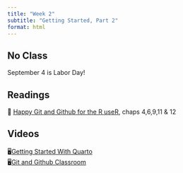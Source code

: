 ```yaml
---
title: "Week 2"
subtitle: "Getting Started, Part 2"
format: html
---
```


::: callout-important
## No Class

September 4 is Labor Day!
:::

## Readings

| 📖 [Happy Git and Github for the R useR](https://happygitwithr.com/), chaps 4,6,9,11 & 12

## Videos

| 🖥[Getting Started With Quarto](https://www.youtube.com/watch?v=c654j7aQjcg)
| 🖥[Git and Github Classroom](https://www.youtube.com/watch?v=ApvMnAfQe8A)

